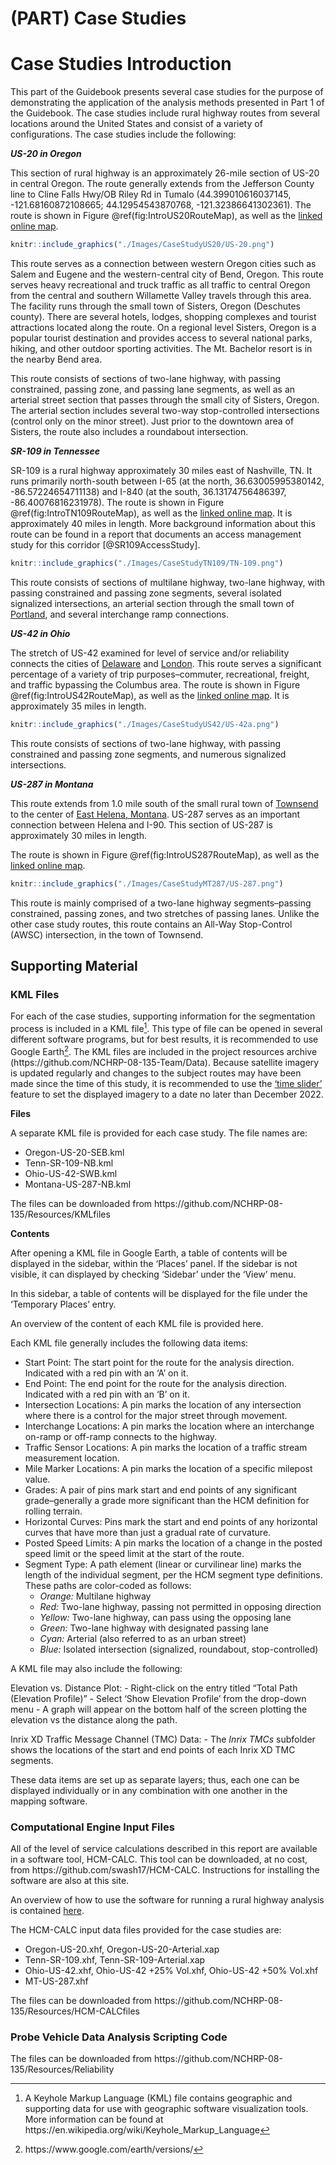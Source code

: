 # (PART) Case Studies {-}

# Case Studies Introduction {#CaseStudyIntro}

This part of the Guidebook presents several case studies for the purpose of demonstrating the application of the analysis methods presented in Part 1 of the Guidebook. The case studies include rural highway routes from several locations around the United States and consist of a variety of configurations. The case studies include the following:

***US-20 in Oregon***

This section of rural highway is an approximately 26-mile section of US-20 in central Oregon. The route generally extends from the Jefferson County line to Cline Falls Hwy/OB Riley Rd in Tumalo (44.399010616037145, -121.68160872108665; 44.12954543870768, -121.32386641302361). The route is shown in Figure \@ref(fig:IntroUS20RouteMap), as well as the [linked online map](https://www.openstreetmap.org/directions?engine=fossgis_osrm_car&route=44.4164%2C-121.6997%3B44.1296%2C-121.3238#map=11/44.2735/-121.5119).

```r
knitr::include_graphics("./Images/CaseStudyUS20/US-20.png")
```

This route serves as a connection between western Oregon cities such as Salem and Eugene and the western-central city of Bend, Oregon. This route serves heavy recreational and truck traffic as all traffic to central Oregon from the central and southern Willamette Valley travels through this area. The facility runs through the small town of Sisters, Oregon (Deschutes county). There are several hotels, lodges, shopping complexes and tourist attractions located along the route. On a regional level Sisters, Oregon is a popular tourist destination and provides access to several national parks, hiking, and other outdoor sporting activities. The Mt. Bachelor resort is in the nearby Bend area.

This route consists of sections of two-lane highway, with passing constrained, passing zone, and passing lane segments, as well as an arterial street section that passes through the small city of Sisters, Oregon. The arterial section includes several two-way stop-controlled intersections (control only on the minor street). Just prior to the downtown area of Sisters, the route also includes a roundabout intersection.

***SR-109 in Tennessee***

SR-109 is a rural highway approximately 30 miles east of Nashville, TN. It runs primarily north-south between I-65 (at the north, 36.63005995380142, -86.57224654711138) and I-840 (at the south, 36.13174756486397, -86.40076816231978). The route is shown in Figure \@ref(fig:IntroTN109RouteMap), as well as the [linked online map](https://www.openstreetmap.org/directions?engine=fossgis_osrm_car&route=36.1310%2C-86.3998%3B36.6287%2C-86.5706#map=11/36.3804/-86.4847). It is approximately 40 miles in length. More background information about this route can be found in a report that documents an access management study for this corridor [@SR109AccessStudy].

```r
knitr::include_graphics("./Images/CaseStudyTN109/TN-109.png")
```

This route consists of sections of multilane highway, two-lane highway, with passing constrained and passing zone segments, several isolated signalized intersections, an arterial section through the small town of [Portland](https://www.google.com/maps/place/36%C2%B034'54.7%22N+86%C2%B030'53.2%22W/@36.5818741,-86.5173601,17z/data=!3m1!4b1!4m4!3m3!8m2!3d36.5818698!4d-86.5147852?entry=ttu), and several interchange ramp connections.

***US-42 in Ohio***

The stretch of US-42 examined for level of service and/or reliability connects the cities of [Delaware](https://www.google.com/maps/place/40%C2%B017'54.6%22N+83%C2%B004'00.5%22W/@40.2985073,-83.0693663,17z/data=!3m1!4b1!4m4!3m3!8m2!3d40.2985032!4d-83.0667914?entry=ttu) and [London](https://www.google.com/maps/place/39%C2%B053'11.8%22N+83%C2%B026'52.1%22W/@39.8866002,-83.4503831,17z/data=!3m1!4b1!4m4!3m3!8m2!3d39.8865961!4d-83.4478082?entry=ttu). This route serves a significant percentage of a variety of trip purposes--commuter, recreational, freight, and traffic bypassing the Columbus area. The route is shown in Figure \@ref(fig:IntroUS42RouteMap), as well as the [linked online map](https://www.openstreetmap.org/directions?engine=fossgis_osrm_car&route=40.2870%2C-83.0672%3B39.9082%2C-83.4341#map=11/40.0962/-83.2506). It is approximately 35 miles in length.

```r
knitr::include_graphics("./Images/CaseStudyUS42/US-42a.png")
```

This route consists of sections of two-lane highway, with passing constrained and passing zone segments, and numerous signalized intersections.

***US-287 in Montana***

This route extends from 1.0 mile south of the small rural town of [Townsend](https://www.google.com/maps/place/46%C2%B017'36.9%22N+111%C2%B030'15.2%22W/@46.293643,-111.5045169,19z/data=!4m4!3m3!8m2!3d46.2935846!4d-111.5042084?entry=ttu) to the center of [East Helena, Montana](https://www.google.com/maps/place/46%C2%B035'25.4%22N+111%C2%B056'15.9%22W/@46.5917945,-111.9566068,13.5z/data=!4m4!3m3!8m2!3d46.5903932!4d-111.9377508?entry=ttu). US-287 serves as an important connection between Helena and I-90. This section of US-287 is approximately 30 miles in length.

The route is shown in Figure \@ref(fig:IntroUS287RouteMap), as well as the [linked online map](https://www.google.com/maps/dir/46.293584644800966,+-111.50420836367195/46.59039324407053,+-111.93775081845547/@46.4923603,-111.8630877,10.75z/data=!4m10!4m9!1m3!2m2!1d-111.5042084!2d46.2935846!1m3!2m2!1d-111.9377508!2d46.5903932!3e0?hl=en&authuser=0).

```r
knitr::include_graphics("./Images/CaseStudyMT287/US-287.png")
```

This route is mainly comprised of a two-lane highway segments--passing constrained, passing zones, and two stretches of passing lanes. Unlike the other case study routes, this route contains an All-Way Stop-Control (AWSC) intersection, in the town of Townsend.

## Supporting Material

### KML Files {-}

For each of the case studies, supporting information for the segmentation process is included in a KML file^[A Keyhole Markup Language (KML) file contains geographic and supporting data for use with geographic software visualization tools. More information can be found at https://en.wikipedia.org/wiki/Keyhole_Markup_Language]. This type of file can be opened in several different software programs, but for best results, it is recommended to use Google Earth^[https://www.google.com/earth/versions/]. The KML files are included in the project resources archive (https://github.com/NCHRP-08-135-Team/Data). Because satellite imagery is updated regularly and changes to the subject routes may have been made since the time of this study, it is recommended to use the ['time slider'](https://support.google.com/earth/answer/148094?hl=en&sjid=5311301203438362685-NA) feature to set the displayed imagery to a date no later than December 2022.

**Files**

A separate KML file is provided for each case study. The file names are:

- Oregon-US-20-SEB.kml
- Tenn-SR-109-NB.kml
- Ohio-US-42-SWB.kml
- Montana-US-287-NB.kml

The files can be downloaded from https://github.com/NCHRP-08-135/Resources/KMLfiles  

**Contents**

After opening a KML file in Google Earth, a table of contents will be displayed in the sidebar, within the 'Places' panel. If the sidebar is not visible, it can displayed by checking 'Sidebar' under the 'View' menu. 

In this sidebar, a table of contents will be displayed for the file under the 'Temporary Places' entry.

An overview of the content of each KML file is provided here.

Each KML file generally includes the following data items:

- Start Point: The start point for the route for the analysis direction. Indicated with a red pin with an 'A' on it.
- End Point: The end point for the route for the analysis direction. Indicated with a red pin with an 'B' on it.
- Intersection Locations: A pin marks the location of any intersection where there is a control for the major street through movement.
- Interchange Locations: A pin marks the location where an interchange on-ramp or off-ramp connects to the highway.
- Traffic Sensor Locations: A pin marks the location of a traffic stream measurement location.
- Mile Marker Locations: A pin marks the location of a specific milepost value.
- Grades: A pair of pins mark start and end points of any significant grade--generally a grade more significant than the HCM definition for rolling terrain.
- Horizontal Curves: Pins mark the start and end points of any horizontal curves that have more than just a gradual rate of curvature.
- Posted Speed Limits: A pin marks the location of a change in the posted speed limit or the speed limit at the start of the route. 
- Segment Type: A path element (linear or curvilinear line) marks the length of the individual segment, per the HCM segment type definitions. These paths are color-coded as follows:  
  - *Orange:* Multilane highway
  - *Red:* Two-lane highway, passing not permitted in opposing direction  
  - *Yellow:* Two-lane highway, can pass using the opposing lane  
  - *Green:* Two-lane highway with designated passing lane  
  - *Cyan:* Arterial (also referred to as an urban street) 
  - *Blue:* Isolated intersection (signalized, roundabout, stop-controlled)

A KML file may also include the following:

Elevation vs. Distance Plot:
- Right-click on the entry titled "Total Path (Elevation Profile)"
- Select 'Show Elevation Profile' from the drop-down menu
- A graph will appear on the bottom half of the screen plotting the elevation vs the distance along the path.
 
Inrix XD Traffic Message Channel (TMC) Data:
- The *Inrix TMCs* subfolder shows the locations of the start and end points of each Inrix XD TMC segments.

These data items are set up as separate layers; thus, each one can be displayed individually or in any combination with one another in the mapping software.


### Computational Engine Input Files {-}

All of the level of service calculations described in this report are available in a software tool, HCM-CALC. This tool can be downloaded, at no cost, from https://github.com/swash17/HCM-CALC. Instructions for installing the software are also at this site.

An overview of how to use the software for running a rural highway analysis is contained [here](#CompEngine).

The HCM-CALC input data files provided for the case studies are:

- Oregon-US-20.xhf, Oregon-US-20-Arterial.xap
- Tenn-SR-109.xhf, Tenn-SR-109-Arterial.xap
- Ohio-US-42.xhf, Ohio-US-42 +25% Vol.xhf, Ohio-US-42 +50% Vol.xhf
- MT-US-287.xhf

The files can be downloaded from https://github.com/NCHRP-08-135/Resources/HCM-CALCfiles


### Probe Vehicle Data Analysis Scripting Code {-}

The files can be downloaded from https://github.com/NCHRP-08-135/Resources/Reliability  
